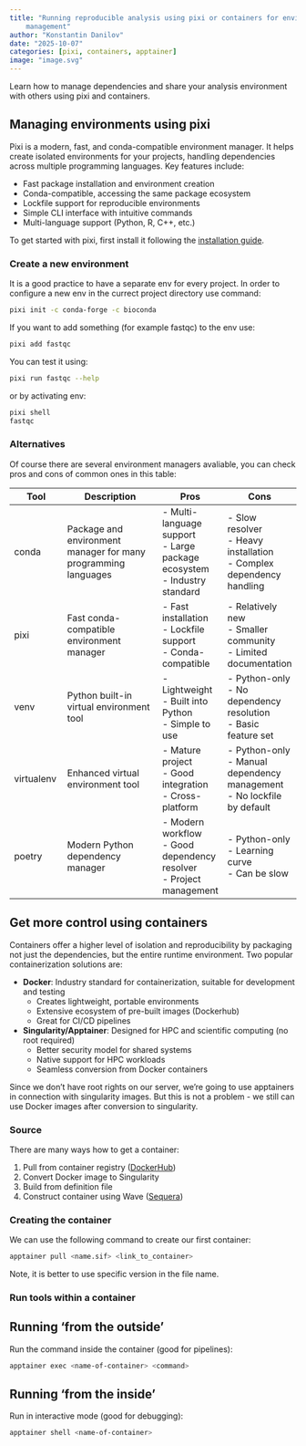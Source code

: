 ```yaml
---
title: "Running reproducible analysis using pixi or containers for environment 
    management"
author: "Konstantin Danilov"
date: "2025-10-07"
categories: [pixi, containers, apptainer]
image: "image.svg"
---
```


Learn how to manage dependencies and share your analysis environment with others using pixi and containers.

## Managing environments using pixi

Pixi is a modern, fast, and conda-compatible environment manager. It helps create isolated environments for your projects, handling dependencies across multiple programming languages. Key features include:

- Fast package installation and environment creation
- Conda-compatible, accessing the same package ecosystem
- Lockfile support for reproducible environments
- Simple CLI interface with intuitive commands
- Multi-language support (Python, R, C++, etc.)

::: {.callout-tip}
To get started with pixi, first install it following the [installation guide](https://prefix.dev/docs/pixi/installation). 
:::

### Create a new environment

It is a good practice to have a separate env for every project. In order to configure a new env in the currect project directory use command:

```.bash
pixi init -c conda-forge -c bioconda
```

If you want to add something (for example fastqc) to the env use:

```.bash
pixi add fastqc
```

You can test it using:

```.bash
pixi run fastqc --help
```

or by activating env:

```.bash
pixi shell
fastqc
```

### Alternatives

Of course there are several environment managers avaliable, you can check pros and cons of common ones in this table:

| Tool | Description | Pros | Cons |
|------|-------------|------|------|
| conda | Package and environment manager for many programming languages | - Multi-language support<br/>- Large package ecosystem<br/>- Industry standard | - Slow resolver<br/>- Heavy installation<br/>- Complex dependency handling |
| pixi | Fast conda-compatible environment manager | - Fast installation<br>- Lockfile support<br>- Conda-compatible | - Relatively new<br>- Smaller community<br>- Limited documentation |
| venv | Python built-in virtual environment tool | - Lightweight<br>- Built into Python<br>- Simple to use | - Python-only<br>- No dependency resolution<br>- Basic feature set |
| virtualenv | Enhanced virtual environment tool | - Mature project<br>- Good integration<br>- Cross-platform | - Python-only<br>- Manual dependency management<br>- No lockfile by default |
| poetry | Modern Python dependency manager | - Modern workflow<br>- Good dependency resolver<br>- Project management | - Python-only<br>- Learning curve<br>- Can be slow |

## Get more control using containers

Containers offer a higher level of isolation and reproducibility by packaging not just the dependencies, but the entire runtime environment. Two popular containerization solutions are:

- **Docker**: Industry standard for containerization, suitable for development and testing
    - Creates lightweight, portable environments
    - Extensive ecosystem of pre-built images (Dockerhub)
    - Great for CI/CD pipelines

- **Singularity/Apptainer**: Designed for HPC and scientific computing (no root required)
    - Better security model for shared systems
    - Native support for HPC workloads
    - Seamless conversion from Docker containers

::: {.callout-tip}
Since we don't have root rights on our server, we're going to use apptainers in connection with singularity images. But this is not a problem - we still can use Docker images after conversion to singularity. 
:::

### Source

There are many ways how to get a container:

1. Pull from container registry ([DockerHub](https://hub.docker.com/))
2. Convert Docker image to Singularity
3. Build from definition file
4. Construct container using Wave ([Sequera](https://seqera.io/containers/))

### Creating the container

We can use the following command to create our first container:

```.bash
apptainer pull <name.sif> <link_to_container>
```

::: {.callout-tip}
Note, it is better to use specific version in the file name. 
:::

### Run tools within a container

::::: {.panel-tabset}
## Running 'from the outside'
Run the command inside the container (good for pipelines):
```.bash
apptainer exec <name-of-container> <command>
```

## Running 'from the inside'
Run in interactive mode (good for debugging):
```.bash
apptainer shell <name-of-container>
```
:::::